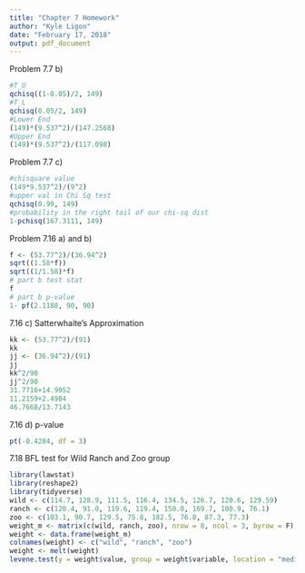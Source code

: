 ```yaml
---
title: "Chapter 7 Homework"
author: "Kyle Ligon"
date: "February 17, 2018"
output: pdf_document
---
```


Problem 7.7 b)
```r
#T_U
qchisq((1-0.05)/2, 149)
#T_L
qchisq(0.05/2, 149)
#Lower End
(149)*(9.537^2)/(147.2568)
#Upper End
(149)*(9.537^2)/(117.098)
```

Problem 7.7 c)
```r
#chisquare value
(149*9.537^2)/(9^2)
#upper val in Chi Sq test
qchisq(0.99, 149)
#probability in the right tail of our chi-sq dist
1-pchisq(167.3111, 149)
```

Problem 7.16 a) and b)
```r
f <- (53.77^2)/(36.94^2)
sqrt((1.58*f))
sqrt((1/1.58)*f)
# part b test stat
f
# part b p-value
1- pf(2.1188, 90, 90)
```

7.16 c) Satterwhaite's Approximation
```r
kk <- (53.77^2)/(91)
kk
jj <- (36.94^2)/(91)
jj
kk^2/90 
jj^2/90
31.7716+14.9952
11.2159+2.4984
46.7668/13.7143
```

7.16 d) p-value
```r
pt(-0.4284, df = 3)
```

7.18 BFL test for Wild Ranch and Zoo group
```r
library(lawstat)
library(reshape2)
library(tidyverse)
wild <- c(114.7, 128.9, 111.5, 116.4, 134.5, 126.7, 120.6, 129.59)
ranch <- c(120.4, 91.0, 119.6, 119.4, 150.0, 169.7, 100.9, 76.1)
zoo <- c(103.1, 90.7, 129.5, 75.8, 182.5, 76.8, 87.3, 77.3)
weight_m <- matrix(c(wild, ranch, zoo), nrow = 8, ncol = 3, byrow = F)
weight <- data.frame(weight_m)
colnames(weight) <- c("wild", "ranch", "zoo")
weight <- melt(weight)
levene.test(y = weight$value, group = weight$variable, location = "median")
```










